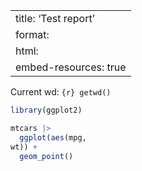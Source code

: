 
---
title: 'Test report'
format: 
  html:
    embed-resources: true
---

Current wd: `{r} getwd()`

```r
library(ggplot2)

mtcars |> 
  ggplot(aes(mpg,
wt)) +
  geom_point()

```
